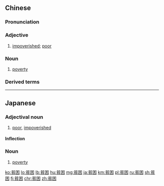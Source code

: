 {{also|贫困}}
==Chinese==
{{zh-forms|s=贫困}}

===Pronunciation===
{{zh-pron
|m=pínkùn
|c=pan4 kwan3
|h=pfs=phìn-khun
|mn=qz,xm,zz:pîn-khùn
|cat=a,n
}}

===Adjective===
{{zh-adj}}

# [[impoverished]]; [[poor]]
#: {{zh-x|貧困 地區|'''impoverished''' area}}

===Noun===
{{zh-noun}}

# [[poverty]]
#: {{zh-x|擺脫 貧困|to escape '''poverty'''}}

===Derived terms===
{{zh-der|貧困陷阱|貧困線}}

{{zh-cat|Advanced}}

----

==Japanese==
{{ja-kanjitab|ひん|こん|yomi=on}}

===Adjectival noun===
{{ja-adj|infl=na|ひんこん}}

# [[poor]], [[impoverished]]

====Inflection====
{{ja-na|ひんこん}}

===Noun===
{{ja-noun|ひんこん}}

# [[poverty]]

[[ko:貧困]]
[[lo:貧困]]
[[lb:貧困]]
[[hu:貧困]]
[[mg:貧困]]
[[ja:貧困]]
[[km:貧困]]
[[pl:貧困]]
[[ru:貧困]]
[[sh:貧困]]
[[fi:貧困]]
[[chr:貧困]]
[[zh:貧困]]